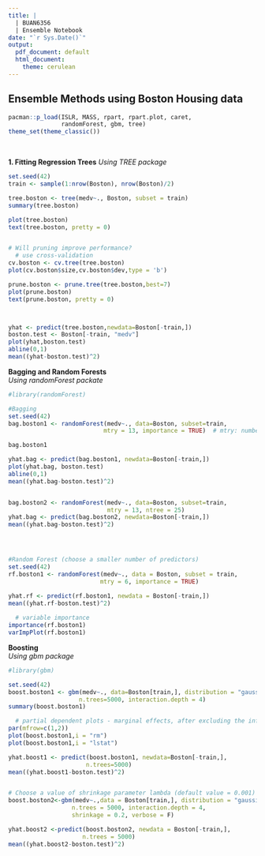 ---
title: |
  | BUAN6356 
  | Ensemble Notebook
date: "`r Sys.Date()`"
output:
  pdf_document: default
  html_document:
    theme: cerulean
---

## Ensemble Methods using Boston Housing data    
  
```{r loadpackages, warning=FALSE, message=FALSE}
pacman::p_load(ISLR, MASS, rpart, rpart.plot, caret,
               randomForest, gbm, tree)
theme_set(theme_classic())
```
  
\  

__1. Fitting Regression Trees__
_Using TREE package_  
```{r regressionTree}
set.seed(42)
train <- sample(1:nrow(Boston), nrow(Boston)/2)

tree.boston <- tree(medv~., Boston, subset = train)
summary(tree.boston)

plot(tree.boston)
text(tree.boston, pretty = 0)


# Will pruning improve performance?
  # use cross-validation
cv.boston <- cv.tree(tree.boston)
plot(cv.boston$size,cv.boston$dev,type = 'b')

prune.boston <- prune.tree(tree.boston,best=7)
plot(prune.boston)
text(prune.boston, pretty = 0)



yhat <- predict(tree.boston,newdata=Boston[-train,])
boston.test <- Boston[-train, "medv"]
plot(yhat,boston.test)
abline(0,1)
mean((yhat-boston.test)^2)
```

\newpage    
__Bagging and Random Forests__   
_Using randomForest packate_   
```{r randomForest}
#library(randomForest)

#Bagging
set.seed(42)
bag.boston1 <- randomForest(medv~., data=Boston, subset=train,
                           mtry = 13, importance = TRUE)  # mtry: number of predictors for bagging include all variables cz by default randomforest will include a subset of variables

bag.boston1

yhat.bag <- predict(bag.boston1, newdata=Boston[-train,])
plot(yhat.bag, boston.test)
abline(0,1)
mean((yhat.bag-boston.test)^2)


bag.boston2 <- randomForest(medv~., data=Boston, subset=train, 
                            mtry = 13, ntree = 25)
yhat.bag <- predict(bag.boston2, newdata=Boston[-train,])
mean((yhat.bag-boston.test)^2)




#Random Forest (choose a smaller number of predictors)
set.seed(42)
rf.boston1 <- randomForest(medv~., data = Boston, subset = train, 
                          mtry = 6, importance = TRUE)

yhat.rf <- predict(rf.boston1, newdata = Boston[-train,])
mean((yhat.rf-boston.test)^2)
  
  # variable importance
importance(rf.boston1)
varImpPlot(rf.boston1)

```


\newpage  
__Boosting__    
_Using gbm package_  
```{r Boosting}
#library(gbm)

set.seed(42)
boost.boston1 <- gbm(medv~., data=Boston[train,], distribution = "gaussian", 
                    n.trees=5000, interaction.depth = 4)
summary(boost.boston1)

  # partial dependent plots - marginal effects, after excluding the influence other variables
par(mfrow=c(1,2))
plot(boost.boston1,i = "rm")
plot(boost.boston1,i = "lstat")

yhat.boost1 <- predict(boost.boston1, newdata=Boston[-train,], 
                      n.trees=5000)
mean((yhat.boost1-boston.test)^2)


# Choose a value of shrinkage parameter lambda (default value = 0.001)
boost.boston2<-gbm(medv~.,data = Boston[train,], distribution = "gaussian", 
                  n.trees = 5000, interaction.depth = 4, 
                  shrinkage = 0.2, verbose = F)

yhat.boost2 <-predict(boost.boston2, newdata = Boston[-train,], 
                     n.trees = 5000)
mean((yhat.boost2-boston.test)^2)
```


